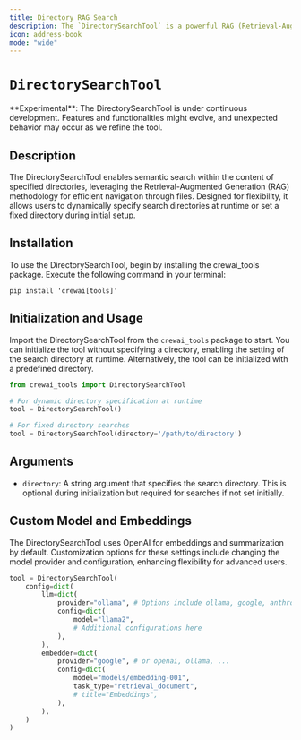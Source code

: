 ```yaml
---
title: Directory RAG Search
description: The `DirectorySearchTool` is a powerful RAG (Retrieval-Augmented Generation) tool designed for semantic searches within a directory's content.
icon: address-book
mode: "wide"
---
```


# `DirectorySearchTool`

<Note>
    **Experimental**: The DirectorySearchTool is under continuous development. Features and functionalities might evolve, and unexpected behavior may occur as we refine the tool.
</Note>

## Description

The DirectorySearchTool enables semantic search within the content of specified directories, leveraging the Retrieval-Augmented Generation (RAG) methodology for efficient navigation through files. Designed for flexibility, it allows users to dynamically specify search directories at runtime or set a fixed directory during initial setup.

## Installation

To use the DirectorySearchTool, begin by installing the crewai_tools package. Execute the following command in your terminal:

```shell
pip install 'crewai[tools]'
```

## Initialization and Usage

Import the DirectorySearchTool from the `crewai_tools` package to start. You can initialize the tool without specifying a directory, enabling the setting of the search directory at runtime. Alternatively, the tool can be initialized with a predefined directory.

```python Code
from crewai_tools import DirectorySearchTool

# For dynamic directory specification at runtime
tool = DirectorySearchTool()

# For fixed directory searches
tool = DirectorySearchTool(directory='/path/to/directory')
```

## Arguments

- `directory`: A string argument that specifies the search directory. This is optional during initialization but required for searches if not set initially.

## Custom Model and Embeddings

The DirectorySearchTool uses OpenAI for embeddings and summarization by default. Customization options for these settings include changing the model provider and configuration, enhancing flexibility for advanced users.

```python Code
tool = DirectorySearchTool(
    config=dict(
        llm=dict(
            provider="ollama", # Options include ollama, google, anthropic, llama2, and more
            config=dict(
                model="llama2",
                # Additional configurations here
            ),
        ),
        embedder=dict(
            provider="google", # or openai, ollama, ...
            config=dict(
                model="models/embedding-001",
                task_type="retrieval_document",
                # title="Embeddings",
            ),
        ),
    )
)
```